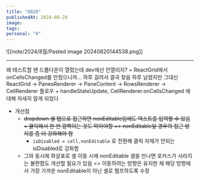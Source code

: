 ```yaml
---
title: "0820"
publishedAt: 2024-08-20
image: 
tags: 
personal: "0"
---
```

![[note/2024/8월/Pasted image 20240820144538.png]]

---
왜 테스트할 땐 드롭다운이 열렸는데 dev에선 안열리지?
= ReactGrid에서 onCellsChanged를 안줬으니까... 하루 걸려서 결국 찾음
하루 날렸지만 그대신 ReactGrid -> PanesRenderer -> PaneContent -> RowsRenderer -> CellRenderer 플로우 + handleStateUpdate, CellRenderer.onCellsChanged 에 대해 자세히 알게 되었다

- 개선점
	- ~~dropdown 셀 탭으로 접근하면 nonEditable임에도 텍스트를 입력할 수 있음 + 클릭해서 한 번 깜빡이는 것도 막아야함 => nonEditable일 경우의 접근 방지를 좀 더 강화해야 함~~
		- `isDisabled = cell.nonEditable` 로 전환해 클릭 자체가 안되는 isDisabled로 강화함
	- 그와 동시에 화살표로 셀 이동 시에 nonEditable 셀을 만나면 포커스가 사라지는 불편함도 개선할 필요가 있음 => 이동하려는 방향은 유지한 채 해당 방향에서 가장 가까운 nonEditable이 아닌 셀로 쩜프하도록 수정